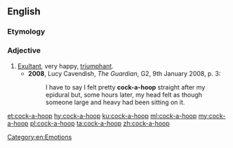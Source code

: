 {{also|cockahoop}}
==English==

===Etymology===
{{unk.|lang=en}}

===Adjective===
{{en-adj}}

# [[exultant|Exultant]], very happy, [[triumphant]].
#* '''2008''', Lucy Cavendish, ''The Guardian'', G2, 9th January 2008, p. 3:
#*: I have to say I felt pretty '''cock-a-hoop''' straight after my epidural but, some hours later, my head felt as though someone large and heavy had been sitting on it.

[[Category:en:Emotions]]

[[et:cock-a-hoop]]
[[hy:cock-a-hoop]]
[[ku:cock-a-hoop]]
[[ml:cock-a-hoop]]
[[my:cock-a-hoop]]
[[pl:cock-a-hoop]]
[[ta:cock-a-hoop]]
[[zh:cock-a-hoop]]